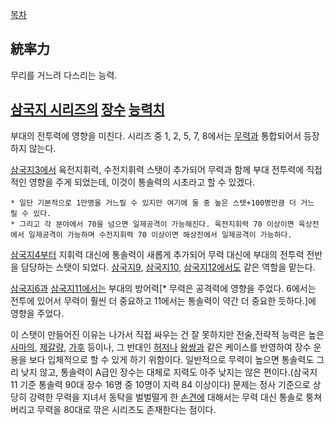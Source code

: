 [[목차]]

== 統率力 ==
무리를 거느려 다스리는 능력.

== [[삼국지 시리즈]]의 [[장수]] [[능력치]] ==
부대의 전투력에 영향을 미친다. 시리즈 중 1, 2, 5, 7, 8에서는 [[무력]]과 통합되어서 등장하지 않는다. 

[[삼국지3]]에서 육전지휘력, 수전지휘력 스탯이 추가되어 무력과 함께 부대 전투력에 직접적인 영향을 주게 되었는데, 이것이 통솔력의 시초라고 할 수 있겠다. 
 * 일단 기본적으로 1만명을 거느릴 수 있지만 여기에 둘 중 높은 스텟+100명만큼 더 거느릴 수 있다. 
 * 그리고 각 분야에서 70을 넘으면 일제공격이 가능해진다. 육전지휘력 70 이상이면 육상전에서 일제공격이 가능하며 수전지휘력 70 이상이면 해상전에서 일제공격이 가능하다.

[[삼국지4]]부터 지휘력 대신에 통솔력이 새롭게 추가되어 무력 대신에 부대의 전투력 전반을 담당하는 스탯이 되었다. [[삼국지9]], [[삼국지10]], [[삼국지12]]에서도 같은 역할을 맡는다.  

[[삼국지6]]과 [[삼국지11]]에서는 부대의 방어력[* 무력은 공격력에 영향을 주었다. 6에서는 전투에 있어서 무력이 훨씬 더 중요하고 11에서는 통솔력이 약간 더 중요한 듯하다.]에 영향을 주었다. 

이 스탯이 만들어진 이유는 나가서 직접 싸우는 건 잘 못하지만 전술,전략적 능력은 높은 [[사마의]], [[제갈량]], [[가후]] 등이나, 그 반대인 [[허저]]나 [[왕쌍]]과 같은 케이스를 반영하여 장수 운용을 보다 입체적으로 할 수 있게 하기 위함이다. 일반적으로 무력이 높으면 통솔력도 그리 낮지 않고, 통솔력이 A급인 장수는 대체로 지력도 아주 낮지는 않은 편이다.(삼국지 11 기준 통솔력 90대 장수 16명 중 10명이 지력 84 이상이다) 문제는 정사 기준으로 상당히 강력한 무력을 지녀서 동탁을 벌벌떨게 한 [[손견]]에 대해서는 무력 대신 통솔로 퉁쳐버리고 무력을 80대로 깎은 시리즈도 존재한다는 점이다.

